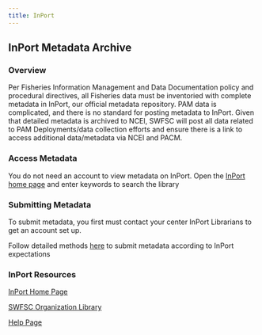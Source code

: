 ```yaml
---
title: InPort
---
```


## InPort Metadata Archive

### Overview

Per Fisheries Information Management and Data Documentation policy and procedural directives, all Fisheries data must be inventoried with complete metadata in InPort, our official metadata repository. PAM data is complicated, and there is no standard for posting metadata to InPort. Given that detailed metadata is archived to NCEI, SWFSC will post all data related to PAM Deployments/data collection efforts and ensure there is a link to access additional data/metadata via NCEI and PACM.

### Access Metadata

You do not need an account to view metadata on InPort. Open the [InPort home page](https://www.fisheries.noaa.gov/inport/) and enter keywords to search the library

### Submitting Metadata

To submit metadata, you first must contact your center InPort Librarians to get an account set up.

Follow detailed methods [here](https://sael-swfsc.github.io/SAEL-lab-manual/content/Slides/InPortDataArchiveMethods.html#/title-slide) to submit metadata according to InPort expectations

### InPort Resources

[InPort Home Page](https://www.fisheries.noaa.gov/inport/)

[SWFSC Organization Library](https://www.fisheries.noaa.gov/inport/hierarchy/1370)

[Help Page](https://www.fisheries.noaa.gov/inport/help)
